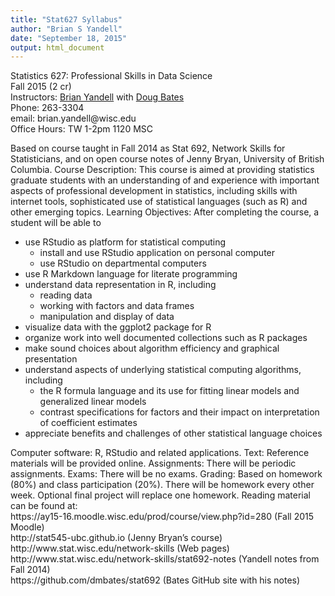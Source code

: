 ```yaml
---
title: "Stat627 Syllabus"
author: "Brian S Yandell"
date: "September 18, 2015"
output: html_document
---
```


Statistics 627: Professional Skills in Data Science  
Fall 2015 (2 cr)  
Instructors: [Brian Yandell](http://www.stat.wisc.edu/~yandell) with [Doug Bates](https://www.stat.wisc.edu/~bates/)  
Phone: 263-3304  
email: brian.yandell@wisc.edu  
Office Hours: TW 1-2pm 1120 MSC  

Based on course taught in Fall 2014 as Stat 692, Network Skills for Statisticians, and on open course notes of Jenny Bryan, University of British Columbia.
Course Description: This course is aimed at providing statistics graduate students with an understanding of and experience with important aspects of professional development in statistics, including skills with internet tools, sophisticated use of statistical languages (such as R) and other emerging topics.
Learning Objectives: After completing the course, a student will be able to

* use RStudio as platform for statistical computing
  + install and use RStudio application on personal computer
  + use RStudio on departmental computers
* use R Markdown language for literate programming
* understand data representation in R, including
  + reading data
  + working with factors and data frames
  + manipulation and display of data
* visualize data with the ggplot2 package for R
* organize work into well documented collections such as R packages
* make sound choices about algorithm efficiency and graphical presentation
* understand aspects of underlying statistical computing algorithms, including
  + the R formula language and its use for fitting linear models and generalized linear models
  + contrast specifications for factors and their impact on interpretation of coefficient estimates
* appreciate benefits and challenges of other statistical language choices

Computer software: R, RStudio and related applications. Text: Reference materials will be provided online. Assignments: There will be periodic assignments. 
Exams: There will be no exams.
Grading: Based on homework (80%) and class participation (20%). There will be homework every other week. Optional final project will replace one homework.
Reading material can be found at:  
https://ay15-16.moodle.wisc.edu/prod/course/view.php?id=280 (Fall 2015 Moodle)  
http://stat545-ubc.github.io (Jenny Bryan’s course)  
http://www.stat.wisc.edu/network-skills (Web pages)  
http://www.stat.wisc.edu/network-skills/stat692-notes (Yandell notes from Fall 2014)  
https://github.com/dmbates/stat692 (Bates GitHub site with his notes)